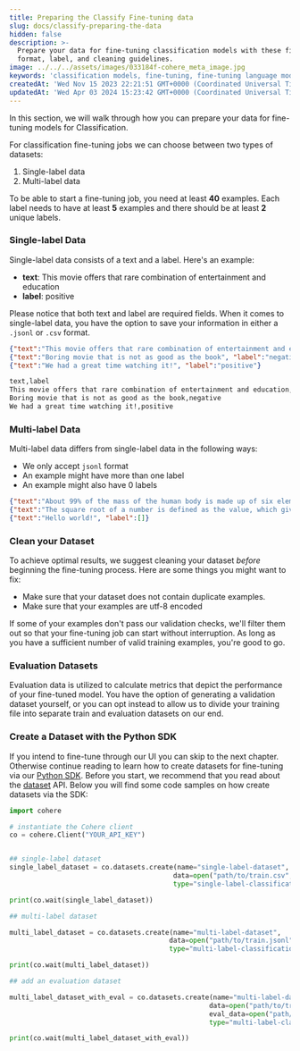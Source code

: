 ```yaml
---
title: Preparing the Classify Fine-tuning data
slug: docs/classify-preparing-the-data
hidden: false
description: >-
  Prepare your data for fine-tuning classification models with these file
  format, label, and cleaning guidelines.
image: ../../../assets/images/033184f-cohere_meta_image.jpg
keywords: 'classification models, fine-tuning, fine-tuning language models'
createdAt: 'Wed Nov 15 2023 22:21:51 GMT+0000 (Coordinated Universal Time)'
updatedAt: 'Wed Apr 03 2024 15:23:42 GMT+0000 (Coordinated Universal Time)'
---
```

In this section, we will walk through how you can prepare your data for fine-tuning models for Classification.

For classification fine-tuning jobs we can choose between two types of datasets:

1. Single-label data
2. Multi-label data

To be able to start a fine-tuning job, you need at least **40** examples. Each label needs to have at least **5** examples and there should be at least **2** unique labels.

### Single-label Data

Single-label data consists of a text and a label. Here's an example:

- **text**: This movie offers that rare combination of entertainment and education
- **label**: positive

Please notice that both text and label are required fields. When it comes to single-label data, you have the option to save your information in either a `.jsonl` or `.csv` format.

```json JSONL
{"text":"This movie offers that rare combination of entertainment and education", "label":"positive"}
{"text":"Boring movie that is not as good as the book", "label":"negative"}
{"text":"We had a great time watching it!", "label":"positive"}
```

```txt CSV
text,label
This movie offers that rare combination of entertainment and education,positive
Boring movie that is not as good as the book,negative
We had a great time watching it!,positive
```

### Multi-label Data

Multi-label data differs from single-label data in the following ways:

- We only accept `jsonl` format
- An example might have more than one label
- An example might also have 0 labels

```json JSONL
{"text":"About 99% of the mass of the human body is made up of six elements: oxygen, carbon, hydrogen, nitrogen, calcium, and phosphorus.", "label":["biology", "physics"]}
{"text":"The square root of a number is defined as the value, which gives the number when it is multiplied by itself", "label":["mathematics"]}
{"text":"Hello world!", "label":[]}
```

### Clean your Dataset

To achieve optimal results, we suggest cleaning your dataset _before_ beginning the fine-tuning process. Here are some things you might want to fix:

- Make sure that your dataset does not contain duplicate examples.
- Make sure that your examples are utf-8 encoded

If some of your examples don't pass our validation checks, we'll filter them out so that your fine-tuning job can start without interruption. As long as you have a sufficient number of valid training examples, you're good to go.

### Evaluation Datasets

Evaluation data is utilized to calculate metrics that depict the performance of your fine-tuned model. You have the option of generating a validation dataset yourself, or you can opt instead to allow us to divide your training file into separate train and evaluation datasets on our end.

### Create a Dataset with the Python SDK

If you intend to fine-tune through our UI you can skip to the next chapter. Otherwise continue reading to learn how to create datasets for fine-tuning via our [Python SDK](/docs/fine-tuning-with-the-python-sdk). Before you start, we recommend that you read about the [dataset](/docs/datasets) API. Below you will find some code samples on how create datasets via the SDK:

```python PYTHON
import cohere

# instantiate the Cohere client
co = cohere.Client("YOUR_API_KEY")  


## single-label dataset
single_label_dataset = co.datasets.create(name="single-label-dataset",
                                         data=open("path/to/train.csv", "rb"),
                                         type="single-label-classification-finetune-input")

print(co.wait(single_label_dataset))

## multi-label dataset

multi_label_dataset = co.datasets.create(name="multi-label-dataset",
                                        data=open("path/to/train.jsonl", "rb"),
                                        type="multi-label-classification-finetune-input")

print(co.wait(multi_label_dataset))

## add an evaluation dataset

multi_label_dataset_with_eval = co.datasets.create(name="multi-label-dataset-with-eval",
                                                  data=open("path/to/train.jsonl", "rb"),
                                                  eval_data=open("path/to/eval.jsonl", "rb"),
                                                  type="multi-label-classification-finetune-input")

print(co.wait(multi_label_dataset_with_eval))
```
